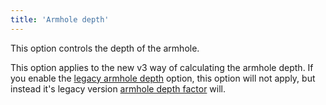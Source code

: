 ```yaml
---
title: 'Armhole depth'
---
```


This option controls the depth of the armhole.

This option applies to the new v3 way of calculating the armhole depth.
If you enable the [legacy armhole depth](/docs/designs/jaeger/options/legacyarmholedepth) option, this option will not apply, but instead it's legacy version [armhole depth factor](/docs/designs/jaeger/options/armholedepthfactor) will.
